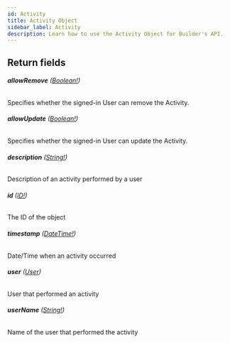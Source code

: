 ```yaml
---
id: Activity
title: Activity Object
sidebar_label: Activity
description: Learn how to use the Activity Object for Builder's API.
---
```


## Return fields

###### <b>allowRemove</b> ([Boolean!](/composer/builder/api/schema/scalar/Boolean.mdx))

Specifies whether the signed-in User can remove the Activity.

###### <b>allowUpdate</b> ([Boolean!](/composer/builder/api/schema/scalar/Boolean.mdx))

Specifies whether the signed-in User can update the Activity.

###### <b>description</b> ([String!](/composer/builder/api/schema/scalar/String.mdx))

Description of an activity performed by a user

###### <b>id</b> ([ID!](/composer/builder/api/schema/scalar/ID.mdx))

The ID of the object

###### <b>timestamp</b> ([DateTime!](/composer/builder/api/schema/scalar/DateTime.mdx))

Date/Time when an activity occurred

###### <b>user</b> ([User](/composer/builder/api/schema/object/User.mdx))

User that performed an activity

###### <b>userName</b> ([String!](/composer/builder/api/schema/scalar/String.mdx))

Name of the user that performed the activity
